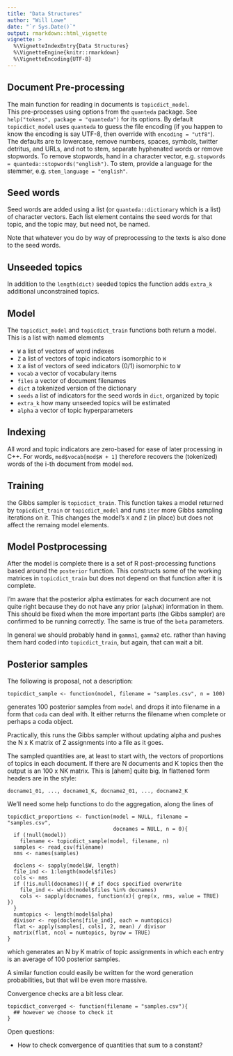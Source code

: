 ```yaml
---
title: "Data Structures"
author: "Will Lowe"
date: "`r Sys.Date()`"
output: rmarkdown::html_vignette
vignette: >
  %\VignetteIndexEntry{Data Structures}
  %\VignetteEngine{knitr::rmarkdown}
  %\VignetteEncoding{UTF-8}
---
```


## Document Pre-processing

The main function for reading in documents is `topicdict_model`.  
This pre-processes using 
options from the `quanteda` package.  See `help("tokens", package = "quanteda")`
for its options.  By default `topicdict_model` uses `quanteda` to 
guess the file encoding
(if you happen to know the encoding is say UTF-8, then override with 
`encoding = "utf8"`).  The defaults are to lowercase, remove numbers, spaces,
symbols, twitter detritus, and URLs, and not to stem, separate hyphenated words 
or remove stopwords.  To remove stopwords, hand in a character vector, e.g.
`stopwords = quanteda::stopwords("english")`.  To stem, provide a language for
the stemmer, e.g. `stem_language = "english"`.

## Seed words

Seed words are added using a list (or `quanteda::dictionary` which is a list) 
of character vectors.  Each list element
contains the seed words for that topic, and the topic may, but need
not, be named.  

Note that whatever you do by way of preprocessing to the 
texts is also done to the seed words.

## Unseeded topics

In addition to the `length(dict)` seeded topics the function adds
`extra_k` additional unconstrained topics.  

## Model

The `topicdict_model` and `topicdict_train` functions both return a model.  
This is a list with named elements

* `W` a list of vectors of word indexes
* `Z` a list of vectors of topic indicators isomorphic to `W`
* `X` a list of vectors of seed indicators (0/1) isomorphic to `W`
* `vocab` a vector of vocabulary items
* `files` a vector of document filenames
* `dict` a tokenized version of the dictionary
* `seeds` a list of indicators for the seed words in `dict`, organized by topic
* `extra_k` how many unseeded topics will be estimated
* `alpha` a vector of topic hyperparameters

## Indexing 

All word and topic indicators are zero-based for ease of later processing in 
C++.  For words, `mod$vocab[mod$W + 1]` therefore recovers the 
(tokenized) words of the i-th document from model `mod`.

## Training

the Gibbs sampler is `topicdict_train`.  This function takes a model returned 
by `topicdict_train` or `topicdict_model` and runs `iter` more Gibbs sampling
iterations on it.  This changes the model's `X` and `Z` (in place) but does not
affect the remaing model elements.


## Model Postprocessing

After the model is complete there is a set of R post-processing functions
based around the `posterior` function.  This constructs some of the working
matrices in `topicdict_train` but does not depend on that function after it is
complete.  

I'm aware that the posterior alpha estimates for each document are not quite
right because they do not have any prior (`alphaK`) information in them.  
This should be fixed when the more important parts (the Gibbs sampler) are 
confirmed to be running correctly.  The same is true of the `beta` parameters.

In general we should probably hand in `gamma1`, `gamma2` etc. rather than 
having them hard coded into `topicdict_train`, but again, that can wait a bit.

## Posterior samples

The following is proposal, not a description:
```
topicdict_sample <- function(model, filename = "samples.csv", n = 100) 
```
generates 100 posterior samples from `model` and drops it into filename in a 
form that `coda` can deal with.  It either returns the filename when complete
or perhaps a coda object.

Practically, this runs the Gibbs sampler without updating alpha and 
pushes the N x K matrix of Z assignments into a file as it goes.

The sampled quantities are, at least to start with, the vectors of proportions of topics
in each document.  If there are N documents and K topics then the output is 
an 100 x NK matrix.  This is [ahem] quite big.  In flattened form headers 
are in the style: 
```
docname1_01, ..., docname1_K, docname2_01, ..., docname2_K
```
We'll need some help functions to do the aggregation, along the lines of 
```
topicdict_proportions <- function(model = NULL, filename = "samples.csv", 
                                  docnames = NULL, n = 0){
  if (!null(model))
    filename <- topicdict_sample(model, filename, n)
  samples <- read_csv(filename)
  nms <- names(samples)

  doclens <- sapply(model$W, length)
  file_ind <- 1:length(model$files)
  cols <- nms
  if (!is.null(docnames)){ # if docs specified overwrite
    file_ind <- which(model$files %in% docnames)
    cols <- sapply(docnames, function(x){ grep(x, nms, value = TRUE) })
  }
  numtopics <- length(model$alpha)
  divisor <- rep(doclens[file_ind], each = numtopics)
  flat <- apply(samples[, cols], 2, mean) / divisor
  matrix(flat, ncol = numtopics, byrow = TRUE)
}
```
which generates an N by K matrix of topic assignments in which each entry
is an average of 100 posterior samples.  

A similar function could easily
be written for the word generation probabilities, but that will be even
more massive.

Convergence checks are a bit less clear.
```
topicdict_converged <- function(filename = "samples.csv"){
  ## however we choose to check it
}
```

Open questions:

- How to check convergence of quantities that sum to a constant?

